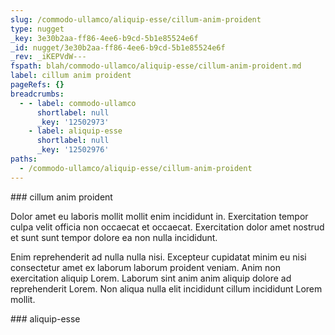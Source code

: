 ```yaml
---
slug: /commodo-ullamco/aliquip-esse/cillum-anim-proident
type: nugget
_key: 3e30b2aa-ff86-4ee6-b9cd-5b1e85524e6f
_id: nugget/3e30b2aa-ff86-4ee6-b9cd-5b1e85524e6f
_rev: _iKEPVdW---
fspath: blah/commodo-ullamco/aliquip-esse/cillum-anim-proident.md
label: cillum anim proident
pageRefs: {}
breadcrumbs:
  - - label: commodo-ullamco
      shortlabel: null
      _key: '12502973'
    - label: aliquip-esse
      shortlabel: null
      _key: '12502976'
paths:
  - /commodo-ullamco/aliquip-esse/cillum-anim-proident
---
```


<NuggetArea>
<Nugget slug="/commodo-ullamco/aliquip-esse/cillum-anim-proident" type="nugget" _key="3e30b2aa-ff86-4ee6-b9cd-5b1e85524e6f" _id="nugget/3e30b2aa-ff86-4ee6-b9cd-5b1e85524e6f" _rev="_iKEPVdW---" fspath="blah/commodo-ullamco/aliquip-esse/cillum-anim-proident.md" label="cillum anim proident" paths="/commodo-ullamco/aliquip-esse/cillum-anim-proident">
<NuggetBody>
### cillum anim proident

Dolor amet eu laboris mollit mollit enim incididunt in. Exercitation tempor culpa velit officia non occaecat et occaecat. Exercitation dolor amet nostrud et sunt sunt tempor dolore ea non nulla incididunt.

Enim reprehenderit ad nulla nulla nisi. Excepteur cupidatat minim eu nisi consectetur amet ex laborum laborum proident veniam. Anim non exercitation aliquip Lorem. Laborum sint anim anim aliquip dolore ad reprehenderit Lorem. Non aliqua nulla elit incididunt cillum incididunt Lorem mollit.

</NuggetBody>
<Breadcrumbs>
<Crumbs>
<Crumb _key="12502973" label="commodo-ullamco" /><Crumb _key="12502976" label="aliquip-esse" />
</Crumbs>
</Breadcrumbs>
</Nugget>

<NuggetsInbound>
</NuggetsInbound>
<NuggetsOutbound>
</NuggetsOutbound>
</NuggetArea>
<PassagesInbound>
<Passage direction="inbound" type="passage" _key="12502976" _id="passage/12502976" _rev="_iKEPVdG--A" label="aliquip-esse" passage="aliquip-esse" fspath="blah/commodo-ullamco/aliquip-esse" paths="/commodo-ullamco/aliquip-esse" slug="/commodo-ullamco/aliquip-esse">
<NuggetBody>
### aliquip-esse

</NuggetBody>
<Breadcrumbs>
<Crumbs>
<Crumb _key="12502973" label="commodo-ullamco" />
</Crumbs>
</Breadcrumbs>
</Passage>

</PassagesInbound>
<PassagesOutbound>
</PassagesOutbound>